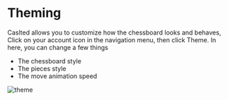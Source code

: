 # Theming

Caslted allows you to customize how the chessboard looks and behaves, Click on your account icon in the navigation menu, then click Theme.
In here, you can change a few things
- The chessboard style
- The pieces style
- The move animation speed

![theme](./theme.png)